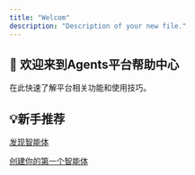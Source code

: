 ```yaml
---
title: "Welcom"
description: "Description of your new file."
---
```


## **👋 欢迎来到Agents平台帮助中心**

在此快速了解平台相关功能和使用技巧。

## **💡新手推荐**

[发现智能体](https://uxkpl4cba3j.feishu.cn/wiki/D5Q8wN5Kmigs3dkEj0JcJbNEn7f)

[创建你的第一个智能体](https://uxkpl4cba3j.feishu.cn/wiki/SqrawqonFiqlyOkDYkrcgZ2bnke)